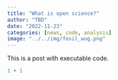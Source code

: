 ```yaml
---
title: "What is open science?"
author: "TBD"
date: "2022-11-23"
categories: [news, code, analysis]
image: "../../img/fosil_wug.png"
---
```


This is a post with executable code.

```r
1 + 1
```
